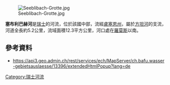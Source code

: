 {{Coord|46.97990|N|8.00678|E|display=title}}
[[Image:Seeblibach-Grotte.jpg|right]]

'''塞布利巴赫河'''是[[瑞士|瑞士]]的河流，位於該國中部，流經[[盧塞恩州|盧塞恩州]]，屬於[[方坦河|方坦河]]的支流，河道全長約5.2公里，流域面積12.3平方公里，河口處在[[羅莫斯|羅莫斯]]以南。

==參考資料==
* https://api3.geo.admin.ch/rest/services/ech/MapServer/ch.bafu.wasser-gebietsauslaesse/13396/extendedHtmlPopup?lang=de

{{Switzerland-geo-stub}}
[[Category:瑞士河流|Category:瑞士河流]]